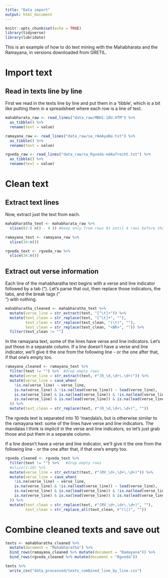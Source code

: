 ```yaml
---
title: "Data import"
output: html_document
---
```


```r
knitr::opts_chunk$set(echo = TRUE)
library(tidyverse)
library(lubridate)
```

This is an example of how to do text mining with the Mahabharata and the Ramayana, in versions downloaded from GRETIL.

# Import text
## Read in texts line by line
First we read in the texts line by line and put them in a 'tibble', which is a bit like putting them in a spreadsheet where each row is a line of text.

```r
mahabharata_raw <- read_lines("data_raw/MBH1-18U.HTM") %>% 
  as_tibble() %>% 
  rename(text = value)

ramayana_raw <- read_lines("data_raw/sa_rAmAyaNa.txt") %>% 
  as_tibble() %>% 
  rename(text = value)

rgveda_raw <- read_lines("data_raw/sa_Rgveda-edAufrecht.txt") %>% 
  as_tibble() %>% 
  rename(text = value)
```

# Clean text
## Extract text lines
Now, extract just the text from each.

```r
mahabharatha_text <- mahabharata_raw %>% 
  slice(82:( n() - 4 )) #keep only from rows 81 until 4 rows before the end

ramayana_text <- ramayana_raw %>% 
  slice(34:n())

rgveda_text <- rgveda_raw %>% 
  slice(34:n())
```

## Extract out verse information
Each line of the mahabharatha text begins with a verse and line indicator followed by a tab ("\t").
Let's parse that out, then replace those indicators, the tabs, and the break tags ("<BR>") with nothing.

```r
mahabharatha_cleaned <- mahabharatha_text %>% 
  mutate(verse_line = str_extract(text, "[^\t]+")) %>% 
  mutate(text_clean = str_replace(text, "[^\t]+", ""),
         text_clean = str_replace(text_clean, "(\t)", ""),
         text_clean = str_replace(text_clean, "<BR>", "")) %>% 
  filter(text_clean != "")

```

In the ramayana text, some of the lines have verse and line indicators. 
Let's put those in a separate column.
If a line doesn't have a verse and line indicator, we'll give it the one from the following line - or the one after that, if that one's empty too.

```r
ramayana_cleaned <- ramayana_text %>%
  filter(text != "") %>%  #drop empty rows
  mutate(verse_line = str_extract(text, r"(R_\d,\d+\.\d+)")) %>% 
  mutate(verse_line = case_when(
    !is.na(verse_line) ~ verse_line,
    is.na(verse_line) & !is.na(lead(verse_line)) ~ lead(verse_line),
    is.na(verse_line) & is.na(lead(verse_line)) & !is.na(lead(verse_line, n = 2)) ~ lead(verse_line, n = 2),
    is.na(verse_line) & is.na(lead(verse_line)) & is.na(lead(verse_line, n = 2)) ~ lead(verse_line, n = 3)
  )) %>% 
  mutate(text_clean = str_replace(text, r"(R_\d,\d+\.\d+)", ""))
```

The rgveda text is separated into 10 'maṇḍala's, but is otherwise similar to the ramayana text: some of the lines have verse and line indicators. The mandalas I think is implicit in the verse and line indicators, so let's just grab those and put them in a separate column.

If a line doesn't have a verse and line indicator, we'll give it the one from the following line - or the one after that, if that one's empty too.

```r
rgveda_cleaned <- rgveda_text %>% 
  filter(text != "") %>%   #drop empty rows
  #slice(1:10) %>% 
  mutate(verse_line = str_extract(text, r"(RV_\d+,\d+\.\d+)")) %>% 
  mutate(verse_line = case_when(
    !is.na(verse_line) ~ verse_line,
    is.na(verse_line) & !is.na(lead(verse_line)) ~ lead(verse_line),
    is.na(verse_line) & is.na(lead(verse_line)) & !is.na(lead(verse_line, n = 2)) ~ lead(verse_line, n = 2),
    is.na(verse_line) & is.na(lead(verse_line)) & is.na(lead(verse_line, n = 2)) ~ lead(verse_line, n = 3)
  )) %>% 
  mutate(text_clean = str_replace(text, r"(RV_\d+,\d+\.\d+)", ""),
         text_clean = str_replace_all(text_clean, r"(\|)", ""))
```

# Combine cleaned texts and save out
```r
texts <- mahabharatha_cleaned %>% 
  mutate(document = "Mahabharatha") %>% 
  bind_rows(ramayana_cleaned %>% mutate(document = "Ramayana")) %>% 
  bind_rows(rgveda_cleaned %>% mutate(document = "Rgveda"))

texts %>% 
  write_csv("data_processed/texts_combined_line_by_line.csv")

```